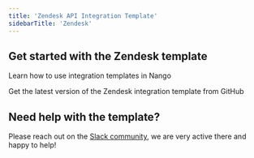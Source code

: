 ```yaml
---
title: 'Zendesk API Integration Template'
sidebarTitle: 'Zendesk'
---
```


## Get started with the Zendesk template

<Card title="How to use integration templates"
      href="/integration-templates/overview#how-to-use-integration-templates"
      icon="book-open">
    Learn how to use integration templates in Nango
</Card>

<Card title="Get the Zendesk template"
      href="https://github.com/NangoHQ/nango/tree/master/integration-templates/zendesk"
      icon="github">
    Get the latest version of the Zendesk integration template from GitHub
</Card>

## Need help with the template?
Please reach out on the [Slack community](https://nango.dev/slack), we are very active there and happy to help!
